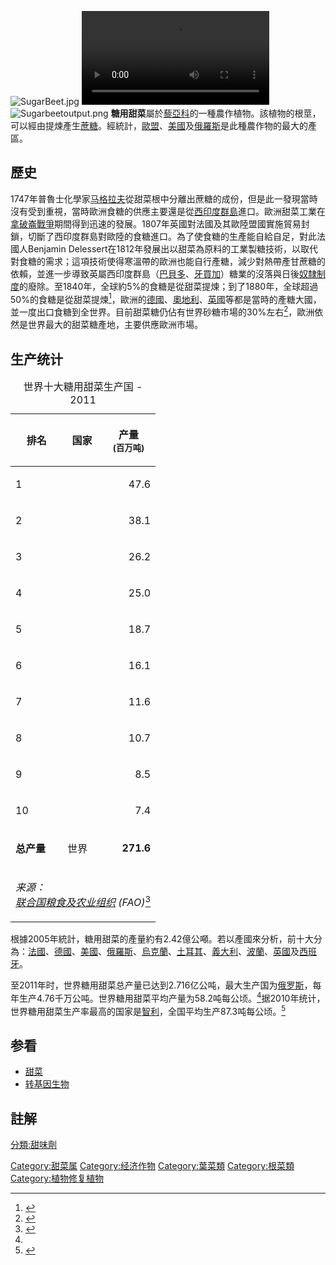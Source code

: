{{expand|time=2010-06-23T03:08:38+00:00}}

[[File:SugarBeet.jpg|thumb]]
[[File:Van_biet_tot_suiker-516152.ogv|right]]
[[File:Sugarbeetoutput.png|thumb]]
'''糖用甜菜'''屬於[[藜亞科|藜亞科]]的一種農作植物。該植物的根莖，可以經由提煉產生[[蔗糖|蔗糖]]。經統計，[[歐盟|歐盟]]、[[美國|美國]]及[[俄羅斯|俄羅斯]]是此種農作物的最大的產區。

== 歷史 ==
1747年普魯士化學家[[马格拉夫|马格拉夫]]從甜菜根中分離出蔗糖的成份，但是此一發現當時沒有受到重視，當時歐洲食糖的供應主要還是從[[西印度群島|西印度群島]]進口。歐洲甜菜工業在[[拿破崙戰爭|拿破崙戰爭]]期間得到迅速的發展。1807年英國對法國及其歐陸盟國實施貿易封鎖，切斷了西印度群島對歐陸的食糖進口。為了使食糖的生產能自給自足，對此法國人Benjamin Delessert在1812年發展出以甜菜為原料的工業製糖技術，以取代對食糖的需求；這項技術使得寒溫帶的歐洲也能自行產糖，減少對熱帶產甘蔗糖的依賴，並進一步導致英屬西印度群島（[[巴貝多|巴貝多]]、[[牙買加|牙買加]]）糖業的沒落與日後[[奴隸制度|奴隸制度]]的廢除。至1840年，全球約5%的食糖是從甜菜提煉；到了1880年，全球超過50%的食糖是從甜菜提煉<ref name=langer>{{cite book | author= Hill, G.; Langer, R. H. M. |title= Agricultural plants |publisher=Cambridge University Press |location=Cambridge, UK |year=1991 |pages= [http://books.google.com/books?id=trtkCN7OIWMC&pg=PA197#v=onepage&q=&f=false 197–199] |isbn=0-521-40563-7 |oclc= |doi= |accessdate=}}</ref>，歐洲的[[德國|德國]]、[[奧地利|奧地利]]、[[英國|英國]]等都是當時的產糖大國，並一度出口食糖到全世界。目前甜菜糖仍佔有世界砂糖市場的30%左右<ref name="How Sugar is Made">{{Cite web |url=http://www.sucrose.com/learn.html |title=How Sugar is Made |accessdate=2011-02-28 |archive-date=2011-05-25 |archive-url=https://web.archive.org/web/20110525185248/http://www.sucrose.com/learn.html |dead-url=no }}</ref>，歐洲依然是世界最大的甜菜糖產地，主要供應歐洲市場。

==生产统计==
{| class="wikitable" style="float:right; margin: 0 0 0.5em 1em"
|+ 世界十大糖用甜菜生产国 - 2011
! 排名
! 国家
! abbr="Production" | 产量<br><small>(百万吨)</small>
|-
| 1 || {{RUS}} || style="text-align:right;"| 47.6
|-
| 2 || {{FRA}} || style="text-align:right;"| 38.1
|-
| 3 || {{USA}} || style="text-align:right;"| 26.2
|-
| 4 || {{DEU}} || style="text-align:right;"| 25.0
|-
| 5 || {{UKR}} || style="text-align:right;"| 18.7
|-
| 6 || {{TUR}} || style="text-align:right;"| 16.1
|-
| 7 || {{POL}} || style="text-align:right;"| 11.6
|-
| 8 || {{CHN}} || style="text-align:right;"| 10.7
|-
| 9 || {{GBR}} || style="text-align:right;"| 8.5
|-
| 10 || {{EGY}} || style="text-align:right;"| 7.4
|-
|'''总产量''' || 世界 || style="text-align:right;"| '''271.6'''
|-
|colspan=3|''来源： <br>[[联合国粮食及农业组织|联合国粮食及农业组织]] (FAO)''<ref name="fao">{{cite web|url=http://faostat.fao.org/site/339/default.aspx|author=|title=Statistics|publisher= Food and Agriculture Organisation|date=|accessdate=|archiveurl=https://web.archive.org/web/20140421041945/http://faostat.fao.org/site/339/default.aspx|archivedate=2014-04-21|deadurl=yes}}</ref>
|}

根據2005年統計，糖用甜菜的產量約有2.42億公噸。若以產國來分析，前十大分為：[[法國|法國]]、[[德國|德國]]、[[美國|美國]]、[[俄羅斯|俄羅斯]]、[[烏克蘭|烏克蘭]]、[[土耳其|土耳其]]、[[義大利|義大利]]、[[波蘭|波蘭]]、[[英國|英國]]及[[西班牙|西班牙]]。

至2011年时，世界糖用甜菜总产量已达到2.716亿公吨，最大生产国为[[俄罗斯|俄罗斯]]，每年生产4.76千万公吨。世界糖用甜菜平均产量为58.2吨每公顷。<ref name="fao"/>据2010年统计，世界糖用甜菜生产率最高的国家是[[智利|智利]]，全国平均生产87.3吨每公顷。<ref name="fao2">{{cite web |title=FAOSTAT: Production, Crops, Sugar beet, 2010 data|publisher=Food and Agriculture Organization|year=2011|url=http://faostat.fao.org/site/567/DesktopDefault.aspx?PageID=567#ancor|deadurl=yes|archiveurl=https://web.archive.org/web/20130114000000/http://faostat.fao.org/site/567/DesktopDefault.aspx?PageID=567#ancor|archive-date=2013-01-14}}</ref>

==参看==
* [[甜菜|甜菜]]
* [[转基因生物|转基因生物]]

== 註解 ==
{{reflist}}

{{Authority control}}
[[Category:甜菜属|Category:甜菜属]]
[[Category:经济作物|Category:经济作物]]
[[Category:葉菜類|Category:葉菜類]]
[[Category:根菜類|Category:根菜類]]
[[分類:甜味劑|分類:甜味劑]]
[[Category:植物修复植物|Category:植物修复植物]]